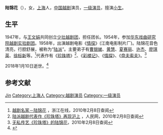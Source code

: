 '''陆锦花'''（{{bd|1927年|2月25日|2018年|1月10日|L陆}}），女，[[上海|上海]]人，[[中华人民共和国|中国]][[越剧|越剧]]演员，[[一级演员|一级演员]]，擅演[[小生|小生]]。

== 生平 ==
1947年，与[[王文娟|王文娟]]共同创立[[少壮越剧团|少壮越剧团]]，担任团长。1954年，参加[[上海越剧院|华东戏曲研究院越剧实验剧团]]。1958年，出演越剧电影《[[情探|情探]]》(江南电影制片厂)。陆锦花音色清亮，行腔舒展，被称为“[[越剧流派|陆派]]”。主要弟子有[[曹银娣|曹银娣]]、[[黄慧|黄慧]]、[[夏赛丽|夏赛丽]]、[[许杰_(演员)|许杰]]、[[廖琪英|廖琪英]]、[[徐标新|徐标新]]等。<ref>[http://culture.zjol.com.cn/05culture/system/2006/10/16/007928726.shtml 越剧名家－陆锦花] {{Wayback|url=http://culture.zjol.com.cn/05culture/system/2006/10/16/007928726.shtml |date=20160304104410 }}，浙江在线，2010年2月8日查阅</ref>代表作有《[[珍珠塔|珍珠塔]]》<ref>[http://culture.people.com.cn/GB/40473/40476/8418435.html 陆派越剧代表作《珍珠塔》再现沪上] {{Wayback|url=http://culture.people.com.cn/GB/40473/40476/8418435.html |date=20160304112112 }}，人民网，2010年2月8日查阅</ref>、《[[彩楼记|彩楼记]]》、《[[情探|情探]]》、《[[盘夫索夫|盘夫索夫]]》。<ref>[http://news.jingjuok.com/news/mingjia/2007/116/071161424183DCC470D9EIKJK3F22F6.html 无私传艺《珍珠塔》的陆锦花]{{dead link|date=2018年5月 |bot=InternetArchiveBot |fix-attempted=yes }}，2010年2月8日查阅</ref>

2018年1月10日逝世。<ref>{{cite web|last1=Munro|first1=Scott|title=著名越剧演员陆锦花91岁离世|url=http://shzw.eastday.com/shzw/n1102226/n1105695/u1ai11139052.html|date=2018-01-11|access-date=2018-01-15|archive-date=2018-01-13|archive-url=https://web.archive.org/web/20180113150150/http://shzw.eastday.com/shzw/n1102226/n1105695/u1ai11139052.html|dead-url=no}}</ref>

== 参考文献 ==
{{reflist}}

{{Authority control}}
{{DEFAULTSORT:Lu陆}}
[[Category:陸姓|Jin]]
[[Category:上海人|Category:上海人]]
[[Category:越剧演员|Category:越剧演员]]
[[Category:一级演员|Category:一级演员]]